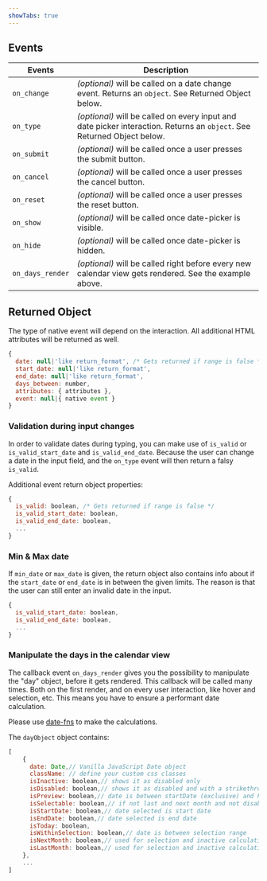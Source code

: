 ```yaml
---
showTabs: true
---
```



## Events

| Events           | Description                                                                                                             |
| ---------------- | ----------------------------------------------------------------------------------------------------------------------- |
| `on_change`      | _(optional)_ will be called on a date change event. Returns an `object`. See Returned Object below.                     |
| `on_type`        | _(optional)_ will be called on every input and date picker interaction. Returns an `object`. See Returned Object below. |
| `on_submit`      | _(optional)_ will be called once a user presses the submit button.                                                      |
| `on_cancel`      | _(optional)_ will be called once a user presses the cancel button.                                                      |
| `on_reset`       | _(optional)_ will be called once a user presses the reset button.                                                       |
| `on_show`        | _(optional)_ will be called once date-picker is visible.                                                                |
| `on_hide`        | _(optional)_ will be called once date-picker is hidden.                                                                 |
| `on_days_render` | _(optional)_ will be called right before every new calendar view gets rendered. See the example above.                  |

## Returned Object

The type of native event will depend on the interaction.
All additional HTML attributes will be returned as well.

```js
{
  date: null|'like return_format', /* Gets returned if range is false */
  start_date: null|'like return_format',
  end_date: null|'like return_format',
  days_between: number,
  attributes: { attributes },
  event: null|{ native event }
}
```

### Validation during input changes

In order to validate dates during typing, you can make use of `is_valid` or `is_valid_start_date` and `is_valid_end_date`. Because the user can change a date in the input field, and the `on_type` event will then return a falsy `is_valid`.

Additional event return object properties:

```js
{
  is_valid: boolean, /* Gets returned if range is false */
  is_valid_start_date: boolean,
  is_valid_end_date: boolean,
  ...
}
```

### Min & Max date

If `min_date` or `max_date` is given, the return object also contains info about if the `start_date` or `end_date` is in between the given limits. The reason is that the user can still enter an invalid date in the input.

```js
{
  is_valid_start_date: boolean,
  is_valid_end_date: boolean,
  ...
}
```

### Manipulate the days in the calendar view

The callback event `on_days_render` gives you the possibility to manipulate the "day" object, before it gets rendered. This callback will be called many times. Both on the first render, and on every user interaction, like hover and selection, etc. This means you have to ensure a performant date calculation.

Please use [date-fns](https://date-fns.org) to make the calculations.

<VisualTest hideOnTest>
  <DatePickerDateFnsRangeIsWeekend />
</VisualTest>

The `dayObject` object contains:

```js
[
    {
      date: Date,// Vanilla JavaScript Date object
      className: // define your custom css classes
      isInactive: boolean,// shows it as disabled only
      isDisabled: boolean,// shows it as disabled and with a strikethrough
      isPreview: boolean,// date is between startDate (exclusive) and hoverDate (inclusive)
      isSelectable: boolean,// if not last and next month and not disabled – handles z-index
      isStartDate: boolean,// date selected is start date
      isEndDate: boolean,// date selected is end date
      isToday: boolean,
      isWithinSelection: boolean,// date is between selection range
      isNextMonth: boolean,// used for selection and inactive calculation
      isLastMonth: boolean,// used for selection and inactive calculation
    },
    ...
]
```
